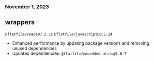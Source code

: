### November 1, 2023

## wrappers

`@flatfile/react@7.2.31`
`@flatfile/javascript@0.1.24`

- Enhanced performance by updating package versions and removing unused dependencies
- Updated dependencies: `@flatfile/embedded-utils@1.0.7`
